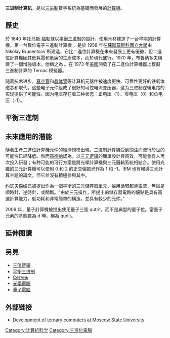 {{unreferenced|time=2019-10-14T00:37:20+00:00}}
{{noteTA
|G1=IT
}}

'''三进制计算机'''，是以[[三进制|三进制]]數字系統為基礎而發展的[[計算機|計算機]]。

== 歷史 ==
於 1840 年[[托马斯·福勒|托马斯·福勒]]就以[[平衡三进制|平衡三进制]]的設計，使用木材建造了一台早期的計算機。第一台數位電子三進制計算機 {{lang|ru|[[Сетунь|Сетунь]]}}，是於 1958 年在[[蘇聯|蘇聯]][[莫斯科國立大學|莫斯科國立大學]]由 Nikolay Brusentsov 所建造，它比二進位計算機在未來發展上更有優勢，但二進位計算機因其低耗電和低廉的生產成本，而於現代盛行。1970 年，布魯納多夫構建了一個增強版本，他稱之為 {{lang|ru|[[Сетунь|Сетунь 70]]}}。在 1973 年[[美國|美國]]開發了在二進位計算機器上模擬三進制計算的 Ternac 模擬器。

随着技术进步，[[真空管|真空管]]和[[晶体管|晶体管]]等计算机元器件被速度更快、可靠性更好的铁氧体磁芯和{{来源请求|半导体二极管}}取代。这些电子元件组成了很好的可控电流变压器，这为三进制逻辑电路的实现提供了可能性，因为电压存在着三种状态：正电压（1）、零电压（0）和负电压（-1）。

== 平衡三進制 ==

== 未來應用的潛能 ==
隨著生產二進位計算機元件的經濟規模出現，三进制計算機受到關注而流行於世的可能性已經降低。然而[[高德纳|高德纳]]認為，以[[三值逻辑|三元逻辑]]的簡單設計與高效，可能會有人再次投入研發；有种可能的可行方案是將光學計算機與三元邏輯系統相結合。使用光纖的三元計算機可以使用 0 和 2 的正交偏振光作為 1 和 -1。IBM 也有報導三元計算主題的論文，但它並沒有積極參與其中。

[[约瑟夫森结|约瑟夫森结]]已被提出作為一個平衡的三元儲存器單元，採用循環超導電流，無論是順時針、逆時針，或關斷。“由於三元操作，所提出的儲存器電路的優點是具有高速計算能力，低功耗和非常簡單的構造，並具有較少的元件。”

2009 年，量子計算機被提出使用量子三態 qutrit，而不是典型的量子位。當量子元素的基態數為 d 時，稱為 qudit。

== 延伸閱讀 ==

== 另見 ==
*[[三值逻辑|三值逻辑]]
*[[平衡三进制|平衡三进制]]
*[[Сетунь|Сетунь]]
*[[光學電腦|光學電腦]]
*[[量子计算机|量子電腦]]

== 外部链接 ==
*[https://www.computer-museum.ru/english/setun.htm Development of ternary computers at Moscow State University]{{Wayback|url=https://www.computer-museum.ru/english/setun.htm |date=20100505062923 }}

[[Category:计算机科学|Category:计算机科学]]
[[Category:三進位電腦|Category:三進位電腦]]
